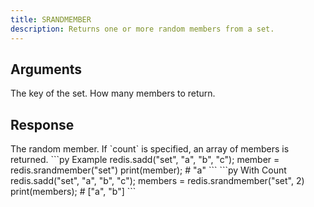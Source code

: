 ```yaml
---
title: SRANDMEMBER
description: Returns one or more random members from a set.
---
```


## Arguments

<ParamField body="key" type="string" required>
  The key of the set.
</ParamField>

<ParamField body="count" type="number" default={1}>
  How many members to return.
</ParamField>


## Response

<ResponseField type="TMember | TMember[]" required>
  The random member.
  If `count` is specified, an array of members is returned.
</ResponseField>

<RequestExample>
```py Example 
redis.sadd("set", "a", "b", "c"); 
member = redis.srandmember("set")
print(member); # "a"
```
```py With Count 
redis.sadd("set", "a", "b", "c"); 
members = redis.srandmember("set", 2)
print(members); # ["a", "b"]
```

</RequestExample>
